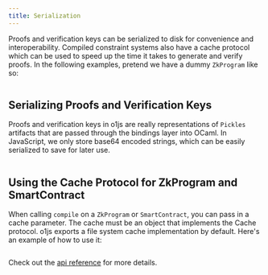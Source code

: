 ```yaml
---
title: Serialization
---
```


Proofs and verification keys can be serialized to disk for convenience and interoperability.  Compiled
constraint systems also have a cache protocol which can be used to speed up the time it takes to generate
and verify proofs.  In the following examples, pretend we have a dummy `ZkProgram` like so:

```ts file=../snippets/serialization/serialization.ts start=start_dummy end=end_dummy
```

## Serializing Proofs and Verification Keys

Proofs and verification keys in o1js are really representations of `Pickles` artifacts that are passed through
the bindings layer into OCaml.  In JavaScript, we only store base64 encoded strings, which can be easily
serialized to save for later use.

```ts file=../snippets/serialization/serialization.ts start=start_proofs_and_vks end=end_proofs_and_vks
```

## Using the Cache Protocol for ZkProgram and SmartContract

When calling `compile` on a `ZkProgram` or `SmartContract`, you can pass in a cache parameter.  The cache must
be an object that implements the Cache protocol.  o1js exports a file system cache implementation by default.
Here's an example of how to use it:

```ts file=../snippets/serialization/serialization.ts start=start_cache end=end_cache
```

Check out the [api reference](/api-reference/variables/Cache/) for more details.
